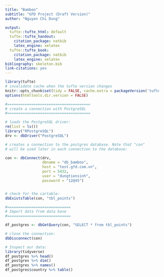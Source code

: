 ---
title: "Bamboo"
subtitle: "GFD Project (Draft Version)"
author: "Nguyen Chi Dung"

output:
  tufte::tufte_html: default
  tufte::tufte_handout:
    citation_package: natbib
    latex_engine: xelatex
  tufte::tufte_book:
    citation_package: natbib
    latex_engine: xelatex
bibliography: skeleton.bib
link-citations: yes
---

```{r setup, include=FALSE}
library(tufte)
# invalidate cache when the tufte version changes
knitr::opts_chunk$set(tidy = FALSE, cache.extra = packageVersion('tufte'), warning = FALSE, message = FALSE)
options(htmltools.dir.version = FALSE)
```

```{r}
#======================================
# create a connection with PostgreSQL
#======================================

# loads the PostgreSQL driver: 
rm(list = ls())
library("RPostgreSQL")
drv <- dbDriver("PostgreSQL")

# creates a connection to the postgres database. Note that "con" 
# will be used later in each connection to the database: 

con <- dbConnect(drv, 
                 dbname = "db_bamboo",
                 host = "test.gfd.com.vn", 
                 port = 5432,
                 user = "dungtiensinh", 
                 password = "12@45")


# check for the cartable: 
dbExistsTable(con, "tbl_points")

#=============================
# Import data from data base
#=============================

df_postgres <- dbGetQuery(con, "SELECT * from tbl_points")

# close the connection: 
dbDisconnect(con)

# Inspect our data: 
library(tidyverse)
df_postgres %>% head()
df_postgres %>% dim()
df_postgres %>% names()
df_postgres$country %>% table()
```

